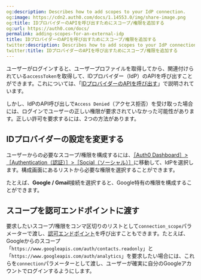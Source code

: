 ```yaml
---
og:description: Describes how to add scopes to your IdP connection.
og:image: https://cdn2.auth0.com/docs/1.14553.0/img/share-image.png
og:title: IDプロバイダーのAPIを呼び出すためにスコープ/権限を追加する
og:url: https://auth0.com/docs/
permalink: adding-scopes-for-an-external-idp
title: IDプロバイダーのAPIを呼び出すためにスコープ/権限を追加する
twitter:description: Describes how to add scopes to your IdP connection.
twitter:title: IDプロバイダーのAPIを呼び出すためにスコープ/権限を追加する
---
```


ユーザーがログインすると、ユーザープロファイルを取得してから、関連付けられている`accessToken`を取得して、IDプロバイダー（IdP）のAPIを呼び出すことができます。これについては、「[IDプロバイダーのAPIを呼び出す](/calling-an-external-idp-api)」で説明されています。

しかし、IdPのAPI呼び出しで`Access Denied`（アクセス拒否）を受け取った場合には、ログインでユーザーの正しい権限が要求されていなかった可能性があります。正しい許可を要求するには、2つの方法があります。

## IDプロバイダーの設定を変更する

ユーザーからの必要なスコープ/権限を構成するには、[［Auth0 Dashboard］>［Authentication（認証）］>［Social（ソーシャル）］](%24%7Bmanage_url%7D/#/connections/social)に移動して、IdPを選択します。構成画面にあるリストから必要な権限を選択することができます。

たとえば、**Google / Gmail**接続を選択すると、Google特有の権限を構成することができます。



## スコープを認可エンドポイントに渡す

要求したいスコープ/権限をコンマ区切りのリストとして`connection_scope`パラメーターで渡し、[認可エンドポイント](/api/authentication#login)を呼び出すこともできます。たとえば、Googleからのスコープ「`https://www.googleapis.com/auth/contacts.readonly`」と「`https://www.googleapis.com/auth/analytics`」を要求したい場合には、これらを`connection`パラメーターとして渡し、ユーザーが確実に自分のGoogleアカウントでログインするようにします。